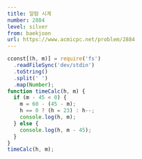 ```yaml
---
title: 알람 시계
number: 2884
level: silver
from: baekjoon
url: https://www.acmicpc.net/problem/2884
---
```


```js
cconst[(h, m)] = require('fs')
  .readFileSync('dev/stdin')
  .toString()
  .split(' ')
  .map(Number);
function timeCalc(h, m) {
  if (m - 45 < 0) {
    m = 60 - (45 - m);
    h == 0 ? (h = 23) : h--;
    console.log(h, m);
  } else {
    console.log(h, m - 45);
  }
}
timeCalc(h, m);
```
